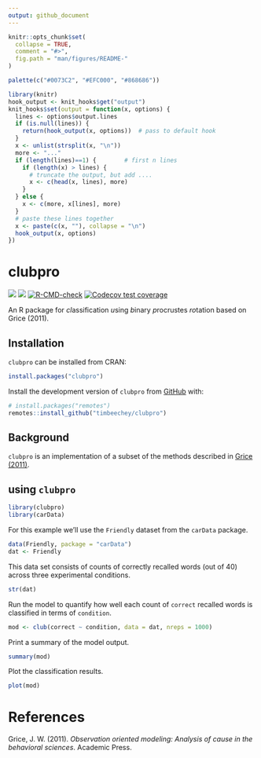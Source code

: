 ```yaml
---
output: github_document
---
```


<!-- README.md is generated from README.Rmd. Please edit that file -->

```r
knitr::opts_chunk$set(
  collapse = TRUE,
  comment = "#>",
  fig.path = "man/figures/README-"
)

palette(c("#0073C2", "#EFC000", "#868686"))
```

```r
library(knitr)
hook_output <- knit_hooks$get("output")
knit_hooks$set(output = function(x, options) {
  lines <- options$output.lines
  if (is.null(lines)) {
    return(hook_output(x, options))  # pass to default hook
  }
  x <- unlist(strsplit(x, "\n"))
  more <- "..."
  if (length(lines)==1) {        # first n lines
    if (length(x) > lines) {
      # truncate the output, but add ....
      x <- c(head(x, lines), more)
    }
  } else {
    x <- c(more, x[lines], more)
  }
  # paste these lines together
  x <- paste(c(x, ""), collapse = "\n")
  hook_output(x, options)
})
``` 

# clubpro

<!-- badges: start -->
![](https://www.r-pkg.org/badges/version-ago/clubpro?color=orange)
![](https://cranlogs.r-pkg.org/badges/grand-total/clubpro) 
[![R-CMD-check](https://github.com/timbeechey/clubpro/actions/workflows/R-CMD-check.yaml/badge.svg)](https://github.com/timbeechey/clubpro/actions/workflows/R-CMD-check.yaml)
[![Codecov test coverage](https://codecov.io/gh/timbeechey/clubpro/branch/master/graph/badge.svg)](https://app.codecov.io/gh/timbeechey/clubpro?branch=master)
<!-- badges: end -->

An R package for *cl*assification *u*sing *b*inary *p*rocrustes *ro*tation based on Grice (2011).

## Installation

`clubpro` can be installed from CRAN:

```r
install.packages("clubpro")
```

Install the development version of `clubpro` from [GitHub](https://github.com/timbeechey/clubpro) with:

```r
# install.packages("remotes")
remotes::install_github("timbeechey/clubpro")
```

## Background

`clubpro` is an implementation of a subset of the methods described in [Grice (2011)](https://psycnet.apa.org/record/2011-14580-000).

## using `clubpro`

```r
library(clubpro)
library(carData)
```

For this example we'll use the `Friendly` dataset from the `carData` package.

```r
data(Friendly, package = "carData")
dat <- Friendly
```

This data set consists of counts of correctly recalled words (out of 40) across three experimental conditions.

```r
str(dat)
```

Run the model to quantify how well each count of `correct` recalled words is classified in terms of `condition`.

```r
mod <- club(correct ~ condition, data = dat, nreps = 1000)
```

Print a summary of the model output.

```r
summary(mod)
```

Plot the classification results.

```r
plot(mod)
```

# References

Grice, J. W. (2011). _Observation oriented modeling: Analysis of cause in the behavioral sciences_. Academic Press.

